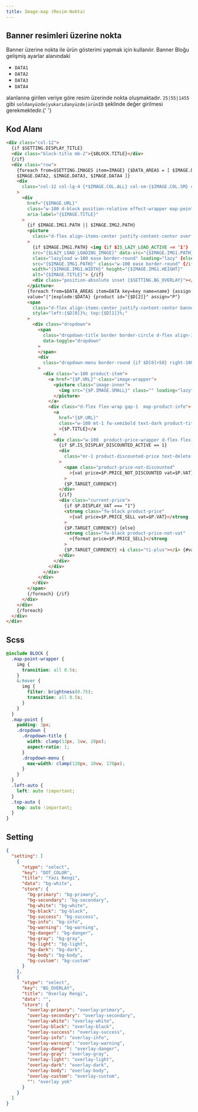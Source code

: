 ```yaml
---
title: Image-map (Resim-Nokta)
---
```


## Banner resimleri üzerine nokta

<div class="p-2 bg-light">
<p >Banner üzerine nokta ile ürün gösterimi yapmak için kullanılır. 
Banner Bloğu gelişmiş ayarlar alanındaki</p>

- <code>DATA1</code>
- <code>DATA2</code>
- <code>DATA3</code>
- <code>DATA4</code>

<p >
  alanlarına girilen veriye göre resim üzerinde nokta oluşmaktadır.
  <code>25|55|1455</code> gibi <code>soldanyüzde|yukarıdanyüzde|ürünID</code>
  şeklinde değer girilmesi gerekmektedir.{' '}
</p>

</div>

## Kod Alanı

```html title="Smarty"
<div class="col-12">
  {if $SETTING.DISPLAY_TITLE}
  <div class="block-title mb-2">{$BLOCK.TITLE}</div>
  {/if}
  <div class="row">
    {foreach from=$SETTING.IMAGES item=IMAGE} {$DATA_AREAS = [ $IMAGE.DATA1,
    $IMAGE.DATA2, $IMAGE.DATA3, $IMAGE.DATA4 ]}
    <div
      class="col-12 col-lg-4 {*$IMAGE.COL.ALL} col-sm-{$IMAGE.COL.SM} col-md-{$IMAGE.COL.MD} col-lg-{$IMAGE.COL.LG} col-xl-{$IMAGE.COL.XL*} mb-2"
    >
      <div
        href="{$IMAGE.URL}"
        class="w-100 d-block position-relative effect-wrapper map-point-wrapper"
        aria-label="{$IMAGE.TITLE}"
      >
        {if $IMAGE.IMG1.PATH || $IMAGE.IMG2.PATH}
        <picture
          class="d-flex align-items-center justify-content-center overflow-hidden"
        >
          {if $IMAGE.IMG1.PATH} <img {if $IS_LAZY_LOAD_ACTIVE == '1'}
          src="{$LAZY_LOAD_LOADING_IMAGE}" data-src="{$IMAGE.IMG1.PATH}"
          class="lazyload w-100 ease border-round" loading="lazy" {else}
          src="{$IMAGE.IMG1.PATH}" class="w-100 ease border-round" {/if}
          width="{$IMAGE.IMG1.WIDTH}" height="{$IMAGE.IMG1.HEIGHT}"
          alt="{$IMAGE.TITLE}"> {/if}
          <div class="position-absolute inset {$SETTING.BG_OVERLAY}"></div>
        </picture>
        {foreach from=$DATA_AREAS item=DATA key=key name=name} {assign var="D"
        value="|"|explode:$DATA} {product id="{$D[2]}" assign="P"}
        <span
          class="d-flex align-items-center justify-content-center banner-description position-absolute cursor-pointer border border-circle border-white map-point"
          style="left:{$D[0]}%; top:{$D[1]}%;"
        >
          <div class="dropdown">
            <span
              class="dropdown-title border border-circle d-flex align-items-center {$SETTING.DOT_COLOR|default:'bg-white'}"
              data-toggle="dropdown"
            >
            </span>
            <div
              class="dropdown-menu border-round {if $D[0]>50} right-100 left-auto {/if} {if $D[1]>50} bottom-100 top-auto{/if}"
            >
              <div class="w-100 product-item">
                <a href="{$P.URL}" class="image-wrapper">
                  <picture class="image-inner">
                    <img src="{$P.IMAGE.SMALL}" class="" loading="lazy" />
                  </picture>
                </a>
                <div class="d-flex flex-wrap gap-1  map-product-info">
                  <a
                    href="{$P.URL}"
                    class="w-100 mt-1 fw-semibold text-dark product-title"
                    >{$P.TITLE}</a
                  >
                  <div class="w-100  product-price-wrapper d-flex flex-wrap">
                    {if $P.IS_DISPLAY_DISCOUNTED_ACTIVE == 1}
                    <div
                      class="mr-1 product-discounted-price text-delete {if $P.DISCOUNT_PERCENT <= 0}d-none{/if}"
                    >
                      <span class="product-price-not-discounted"
                        >{vat price=$P.PRICE_NOT_DISCOUNTED vat=$P.VAT}</span
                      >
                      {$P.TARGET_CURRENCY}
                    </div>
                    {/if}
                    <div class="current-price">
                      {if $P.DISPLAY_VAT === "1"}
                      <strong class="fw-black product-price"
                        >{vat price=$P.PRICE_SELL vat=$P.VAT}</strong
                      >
                      {$P.TARGET_CURRENCY} {else}
                      <strong class="fw-black product-price-not-vat"
                        >{format price=$P.PRICE_SELL}</strong
                      >
                      {$P.TARGET_CURRENCY} <i class="ti-plus"></i> {#vat#} {/if}
                    </div>
                  </div>
                </div>
              </div>
            </div>
          </div>
        </span>
        {/foreach} {/if}
      </div>
    </div>
    {/foreach}
  </div>
</div>
```

## Scss

```scss title="scss"
@include BLOCK {
  .map-point-wrapper {
    img {
      transition: all 0.5s;
    }
    &:hover {
      img {
        filter: brightness(0.75);
        transition: all 0.5s;
      }
    }
  }
  .map-point {
    padding: 3px;
    .dropdown {
      .dropdown-title {
        width: clamp(13px, 1vw, 20px);
        aspect-ratio: 1;
      }
      .dropdown-menu {
        max-width: clamp(120px, 10vw, 170px);
      }
    }
  }
  .left-auto {
    left: auto !important;
  }
  .top-auto {
    top: auto !important;
  }
}
```

## Setting

```json title="json"
{
  "setting": [
    {
      "xtype": "select",
      "key": "DOT_COLOR",
      "title": "Yazı Rengi",
      "data": "bg-white",
      "store": {
        "bg-primary": "bg-primary",
        "bg-secondary": "bg-secondary",
        "bg-white": "bg-white",
        "bg-black": "bg-black",
        "bg-success": "bg-success",
        "bg-info": "bg-info",
        "bg-warning": "bg-warning",
        "bg-danger": "bg-danger",
        "bg-gray": "bg-gray",
        "bg-light": "bg-light",
        "bg-dark": "bg-dark",
        "bg-body": "bg-body",
        "bg-custom": "bg-custom"
      }
    },
    {
      "xtype": "select",
      "key": "BG_OVERLAY",
      "title": "Overlay Rengi",
      "data": "",
      "store": {
        "overlay-primary": "overlay-primary",
        "overlay-secondary": "overlay-secondary",
        "overlay-white": "overlay-white",
        "overlay-black": "overlay-black",
        "overlay-success": "overlay-success",
        "overlay-info": "overlay-info",
        "overlay-warning": "overlay-warning",
        "overlay-danger": "overlay-danger",
        "overlay-gray": "overlay-gray",
        "overlay-light": "overlay-light",
        "overlay-dark": "overlay-dark",
        "overlay-body": "overlay-body",
        "overlay-custom": "overlay-custom",
        "": "overlay yok"
      }
    }
  ]
}
```
